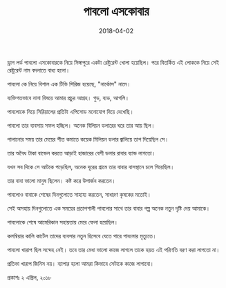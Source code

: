 ﻿---
title: পাবলো এসকোবার
date: '2018-04-02'
tags: ['Person']
draft: false
---
ড্রাগ লর্ড পাবলো এসকোবারকে নিয়ে সিঙ্গাপুরে একটা রেষ্টুরেন্ট খোলা হয়েছিল। পরে বিতর্কিত এই লোককে নিয়ে সেই রেষ্টুরেন্ট নাম বদলাতে বাধ্য হলো।

 

পাবলো কে নিয়ে বিশাল এক টিভি সিরিজ হয়েছে, "নার্কোস" নামে।

 

ব্যক্তিগতভাবে নানা বিষয়ে আমার প্রচুর আগ্রহ। গুড, ব্যড, আগলি।

 

পাবলোকে নিয়ে সিরিয়ালের প্রতিটা এপিসোড মনোযোগ দিয়ে দেখেছি।

 

পাবলো তার ব্যবসায় সফল হচ্ছিল। অনেক বিলিয়ন ডলারের ঘরে তার আয় ছিল।

 

পালানোর সময় তার মেয়ের শীত কমাতে কয়েক মিলিয়ন ডলার জ্বালিয়ে তাপ দিয়েছিল সে।

 

তার অবৈধ টাকা বান্ডেল করতে আড়াই হাজারের বেশী ডলার রাবার ব্যান্ড লাগতো।

 

যখন সব দিকে সে আটকে পড়েছিল, অনেক দূরের গ্রামে তার বাবার বাসস্থানে চলে গিয়েছিল।

 

তার বাবা ভালো মানুষ ছিলেন। কষ্ট করে উপার্জন করতেন।

 

পাবলোও বাবাকে শেষের দিনগুলোতে সাহায্য করতেন, সাধারণ কৃষকের মতোই।

 

সেই অসহায় দিনগুলোতে এক সময়ের প্রতাপশালী পাবলোর সাথে তার বাবার গল্প অনেক নতুন দৃষ্টি দেয় আমাকে।

 

পাবলোকে শেষে আমেরিকান সহায়তায় মেরে ফেলা হয়েছিল।

 

কলম্বিয়ার কালি কার্টেল তাদের ব্যবসার নতুন হিসেবে যেতে পারে পাবলোর মৃত্যুতে।

 

পাবলো খারাপ ছিল সন্দেহ নেই। তবে তার মেধা ভালো কাজে লাগলে তাকে হয়ত এই পরিণতি বরণ করা লাগতো না।

 

প্রতিভা খারাপ জিনিস নয়। ব্যাপার হলো আমরা কিভাবে সেটাকে কাজে লাগাবো।

 

প্রকাশঃ ২ এপ্রিল, ২০১৮
